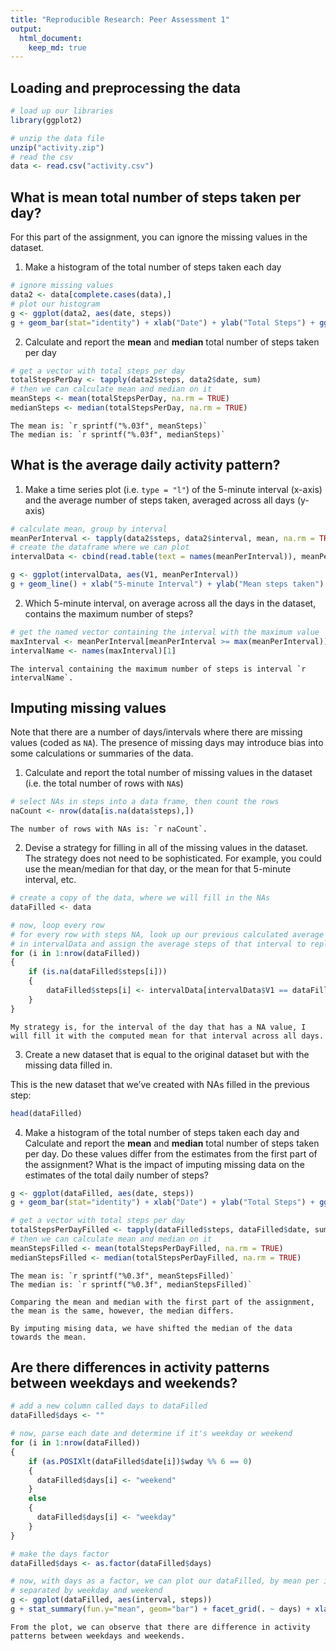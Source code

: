 ```yaml
---
title: "Reproducible Research: Peer Assessment 1"
output: 
  html_document:
    keep_md: true
---
```



## Loading and preprocessing the data
```r
# load up our libraries
library(ggplot2)
```

```r
# unzip the data file
unzip("activity.zip")
# read the csv
data <- read.csv("activity.csv")
```

## What is mean total number of steps taken per day?

For this part of the assignment, you can ignore the missing values in
the dataset.

1. Make a histogram of the total number of steps taken each day

```r
# ignore missing values
data2 <- data[complete.cases(data),]
# plot our histogram
g <- ggplot(data2, aes(date, steps))
g + geom_bar(stat="identity") + xlab("Date") + ylab("Total Steps") + ggtitle("Total Steps by Date") + theme(axis.text.x=element_text(angle=90,hjust=1,vjust=0.5))
```

2. Calculate and report the **mean** and **median** total number of steps taken per day

```r
# get a vector with total steps per day
totalStepsPerDay <- tapply(data2$steps, data2$date, sum)
# then we can calculate mean and median on it
meanSteps <- mean(totalStepsPerDay, na.rm = TRUE)
medianSteps <- median(totalStepsPerDay, na.rm = TRUE)
```
~~~
The mean is: `r sprintf("%.03f", meanSteps)`     
The median is: `r sprintf("%.03f", medianSteps)`
~~~

## What is the average daily activity pattern?

1. Make a time series plot (i.e. `type = "l"`) of the 5-minute interval (x-axis) and the average number of steps taken, averaged across all days (y-axis)

```r
# calculate mean, group by interval
meanPerInterval <- tapply(data2$steps, data2$interval, mean, na.rm = TRUE)
# create the dataframe where we can plot
intervalData <- cbind(read.table(text = names(meanPerInterval)), meanPerInterval)

g <- ggplot(intervalData, aes(V1, meanPerInterval))
g + geom_line() + xlab("5-minute Interval") + ylab("Mean steps taken") + ggtitle("Mean Steps Taken per 5-minute Interval")
```

2. Which 5-minute interval, on average across all the days in the dataset, contains the maximum number of steps?

```r
# get the named vector containing the interval with the maximum value
maxInterval <- meanPerInterval[meanPerInterval >= max(meanPerInterval)]
intervalName <- names(maxInterval)[1]
```
~~~
The interval containing the maximum number of steps is interval `r intervalName`.
~~~

## Imputing missing values
Note that there are a number of days/intervals where there are missing
values (coded as `NA`). The presence of missing days may introduce
bias into some calculations or summaries of the data.

1. Calculate and report the total number of missing values in the dataset (i.e. the total number of rows with `NA`s)

```r
# select NAs in steps into a data frame, then count the rows
naCount <- nrow(data[is.na(data$steps),])
```
~~~
The number of rows with NAs is: `r naCount`.
~~~

2. Devise a strategy for filling in all of the missing values in the dataset. The strategy does not need to be sophisticated. For example, you could use the mean/median for that day, or the mean for that 5-minute interval, etc.

```r
# create a copy of the data, where we will fill in the NAs
dataFilled <- data

# now, loop every row
# for every row with steps NA, look up our previous calculated average interval steps
# in intervalData and assign the average steps of that interval to replace the NA value
for (i in 1:nrow(dataFilled))
{
    if (is.na(dataFilled$steps[i]))
    {
        dataFilled$steps[i] <- intervalData[intervalData$V1 == dataFilled$interval[i],]$meanPerInterval
    }
}
```
~~~
My strategy is, for the interval of the day that has a NA value, I will fill it with the computed mean for that interval across all days.
~~~

3. Create a new dataset that is equal to the original dataset but with the missing data filled in.

This is the new dataset that we've created with NAs filled in the previous step:
```r
head(dataFilled)
```

4. Make a histogram of the total number of steps taken each day and Calculate and report the **mean** and **median** total number of steps taken per day. Do these values differ from the estimates from the first part of the assignment? What is the impact of imputing missing data on the estimates of the total daily number of steps?

```r
g <- ggplot(dataFilled, aes(date, steps))
g + geom_bar(stat="identity") + xlab("Date") + ylab("Total Steps") + ggtitle("Total Steps by Date") + theme(axis.text.x=element_text(angle=90,hjust=1,vjust=0.5))

# get a vector with total steps per day
totalStepsPerDayFilled <- tapply(dataFilled$steps, dataFilled$date, sum)
# then we can calculate mean and median on it
meanStepsFilled <- mean(totalStepsPerDayFilled, na.rm = TRUE)
medianStepsFilled <- median(totalStepsPerDayFilled, na.rm = TRUE)
```
~~~
The mean is: `r sprintf("%0.3f", meanStepsFilled)`     
The median is: `r sprintf("%0.3f", medianStepsFilled)`

Comparing the mean and median with the first part of the assignment, the mean is the same, however, the median differs.

By imputing mising data, we have shifted the median of the data towards the mean.
~~~


## Are there differences in activity patterns between weekdays and weekends?

```r
# add a new column called days to dataFilled
dataFilled$days <- ""

# now, parse each date and determine if it's weekday or weekend
for (i in 1:nrow(dataFilled))
{
    if (as.POSIXlt(dataFilled$date[i])$wday %% 6 == 0)
    {
      dataFilled$days[i] <- "weekend"
    } 
    else
    {
      dataFilled$days[i] <- "weekday"
    }
}

# make the days factor
dataFilled$days <- as.factor(dataFilled$days)

# now, with days as a factor, we can plot our dataFilled, by mean per interval, 
# separated by weekday and weekend
g <- ggplot(dataFilled, aes(interval, steps))
g + stat_summary(fun.y="mean", geom="bar") + facet_grid(. ~ days) + xlab("5-minute interval") + ylab("mean steps") + ggtitle("Mean steps each 5-minute interval, Weekdays vs. Weekends")
```

~~~
From the plot, we can observe that there are difference in activity patterns between weekdays and weekends.
~~~
